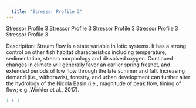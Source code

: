 ```yaml
---
  title: "Stressor Profile 3"
---
```


Stressor Profile 3 Stressor Profile 3 Stressor Profile 3 Stressor Profile 3 Stressor Profile 3

Description: Stream flow is a state variable in lotic systems. It has a strong control on other fish habitat characteristics including temperature, sedimentation, stream morphology and dissolved oxygen. Continued changes in climate will generally favor an earlier spring freshet, and extended periods of low flow through the late summer and fall. Increasing demand (i.e., withdrawls), forestry, and urban development can further alter the hydrology of the Nicola Basin (i.e., magnitude of peak flow, timing of flow; e.g.,Winkler et al., 2017).

```r
1 + 1
```
